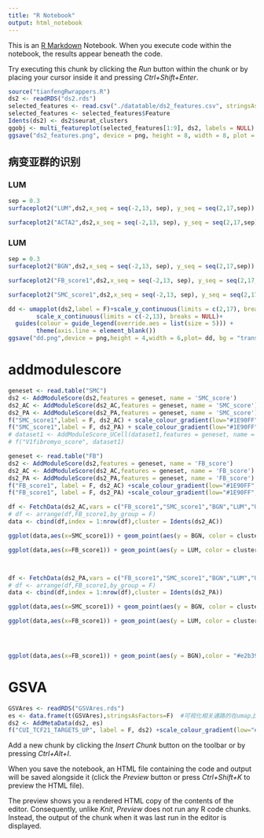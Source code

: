 ```yaml
---
title: "R Notebook"
output: html_notebook
---
```


This is an [R Markdown](http://rmarkdown.rstudio.com) Notebook. When you execute code within the notebook, the results appear beneath the code. 

Try executing this chunk by clicking the *Run* button within the chunk or by placing your cursor inside it and pressing *Ctrl+Shift+Enter*. 

```r
source("tianfengRwrappers.R")
ds2 <- readRDS("ds2.rds")
selected_features <- read.csv("./datatable/ds2_features.csv", stringsAsFactors = F)
selected_features <- selected_features$Feature
Idents(ds2) <- ds2$seurat_clusters
ggobj <- multi_featureplot(selected_features[1:9], ds2, labels = NULL)
ggsave("ds2_features.png", device = png, height = 8, width = 8, plot = ggobj)
```
## 病变亚群的识别
### LUM
```r
sep = 0.3
surfaceplot2("LUM",ds2,x_seq = seq(-2,13, sep), y_seq = seq(2,17,sep))
```

```r
surfaceplot2("ACTA2",ds2,x_seq = seq(-2,13, sep), y_seq = seq(2,17,sep))
```
### LUM
```r
sep = 0.3
surfaceplot2("BGN",ds2,x_seq = seq(-2,13, sep), y_seq = seq(2,17,sep))
```


```r
surfaceplot2("FB_score1",ds2,x_seq = seq(-2,13, sep), y_seq = seq(2,17,sep),z_height = 2)
```

```r
surfaceplot2("SMC_score1",ds2,x_seq = seq(-2,13, sep), y_seq = seq(2,17,sep),z_height = 2)
```


```r
dd <- umapplot(ds2,label = F)+scale_y_continuous(limits = c(2,17), breaks = NULL) +
        scale_x_continuous(limits = c(-2,13), breaks = NULL)+ 
  guides(colour = guide_legend(override.aes = list(size = 5))) +
        theme(axis.line = element_blank())
ggsave("dd.png",device = png,height = 4,width = 6,plot= dd, bg = "transparent")

```

#  addmodulescore
```r
geneset <- read.table("SMC")
ds2 <- AddModuleScore(ds2,features = geneset, name = 'SMC_score')
ds2_AC <- AddModuleScore(ds2_AC,features = geneset, name = 'SMC_score')
ds2_PA <- AddModuleScore(ds2_PA,features = geneset, name = 'SMC_score')
f("SMC_score1",label = F, ds2_AC) + scale_colour_gradient(low="#1E90FF", high="#ff2121")
f("SMC_score1",label = F, ds2_PA) + scale_colour_gradient(low="#1E90FF", high="#ff2121")
# dataset1 <- AddModuleScore_UCell(dataset1,features = geneset, name = 'fibromyo_score')
# f("V1fibromyo_score", dataset1)

geneset <- read.table("FB")
ds2 <- AddModuleScore(ds2,features = geneset, name = 'FB_score')
ds2_AC <- AddModuleScore(ds2_AC,features = geneset, name = 'FB_score')
ds2_PA <- AddModuleScore(ds2_PA,features = geneset, name = 'FB_score')
f("FB_score1", label = F, ds2_AC) +scale_colour_gradient(low="#1E90FF", high="#ff2121")
f("FB_score1", label = F, ds2_PA) +scale_colour_gradient(low="#1E90FF", high="#ff2121")
```

```r
df <- FetchData(ds2_AC,vars = c("FB_score1","SMC_score1","BGN","LUM","UMAP_1","UMAP_2"))
# df <- arrange(df,FB_score1,by_group = F)
data <- cbind(df,index = 1:nrow(df),cluster = Idents(ds2_AC))

ggplot(data,aes(x=SMC_score1)) + geom_point(aes(y = BGN, color = cluster),alpha = 1) + geom_smooth(aes(y = BGN), color = "red") + theme_classic() + mytheme +scale_y_continuous(limits = c(1,5)) + scale_color_manual(values = colors_list)

ggplot(data,aes(x=FB_score1)) + geom_point(aes(y = LUM, color = cluster),alpha = 1) + geom_smooth(aes(y = BGN), color = "green") + theme_classic() + mytheme +scale_y_continuous(limits = c(1,5)) + scale_color_manual(values = colors_list)



df <- FetchData(ds2_PA,vars = c("FB_score1","SMC_score1","BGN","LUM","UMAP_1","UMAP_2"))
# df <- arrange(df,FB_score1,by_group = F)
data <- cbind(df,index = 1:nrow(df),cluster = Idents(ds2_PA))

ggplot(data,aes(x=SMC_score1)) + geom_point(aes(y = BGN, color = cluster),alpha = 1) + geom_smooth(aes(y = BGN), color = "red") + theme_classic() + mytheme +scale_y_continuous(limits = c(1,5)) + scale_color_manual(values = colors_list)

ggplot(data,aes(x=FB_score1)) + geom_point(aes(y = LUM, color = cluster),alpha = 1) + geom_smooth(aes(y = BGN), color = "green") + theme_classic() + mytheme +scale_y_continuous(limits = c(1,5)) + scale_color_manual(values = colors_list)




ggplot(data,aes(x=FB_score1)) + geom_point(aes(y = BGN),color = "#e2b398",alpha = 1) + geom_smooth(aes(y = BGN), color = "red") + geom_point(aes(y=LUM),color = "#d1eba8",alpha = 1) + geom_smooth(aes(y = LUM), color = "green") + theme_classic() + mytheme +scale_y_continuous(limits = c(1,5))

```

# GSVA
```r
GSVAres <- readRDS("GSVAres.rds")
es <- data.frame(t(GSVAres),stringsAsFactors=F)  #可视化相关通路的在umap上聚集情况
ds2 <- AddMetaData(ds2, es)
f("CUI_TCF21_TARGETS_UP", label = F, ds2) +scale_colour_gradient(low="#1E90FF", high="#ff2121")
```

Add a new chunk by clicking the *Insert Chunk* button on the toolbar or by pressing *Ctrl+Alt+I*.

When you save the notebook, an HTML file containing the code and output will be saved alongside it (click the *Preview* button or press *Ctrl+Shift+K* to preview the HTML file).

The preview shows you a rendered HTML copy of the contents of the editor. Consequently, unlike *Knit*, *Preview* does not run any R code chunks. Instead, the output of the chunk when it was last run in the editor is displayed.
